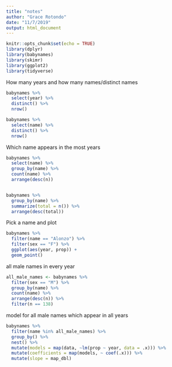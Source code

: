 ```yaml
---
title: "notes"
author: "Grace Rotondo"
date: "11/7/2019"
output: html_document
---
```


```r
knitr::opts_chunk$set(echo = TRUE)
library(dplyr)
library(babynames)
library(skimr)
library(ggplot2)
library(tidyverse)
```

How many years and how many names/distinct names
```r
babynames %>% 
  select(year) %>% 
  distinct() %>% 
  nrow()
```

```r
babynames %>% 
  select(name) %>% 
  distinct() %>% 
  nrow()
```

Which name appears in the most years
```r
babynames %>% 
  select(name) %>% 
  group_by(name) %>% 
  count(name) %>% 
  arrange(desc(n))


babynames %>% 
  group_by(name) %>% 
  summarize(total = n()) %>% 
  arrange(desc(total))
```


Pick a name and plot
```r
babynames %>% 
  filter(name == "Alonzo") %>% 
  filter(sex == "F") %>% 
  ggplot(aes(year, prop)) +
  geom_point()
```

all male names in every year
```r
all_male_names <- babynames %>% 
  filter(sex == "M") %>% 
  group_by(name) %>% 
  count(name) %>% 
  arrange(desc(n)) %>% 
  filter(n == 138)
```

model for all male names which appear in all years
```r
babynames %>% 
  filter(name %in% all_male_names) %>% 
  group_by() %>% 
  nest() %>% 
  mutate(models = map(data, ~lm(prop ~ year, data = .x))) %>% 
  mutate(coefficients = map(models, ~ coef(.x))) %>% 
  mutate(slope = map_dbl)
```

